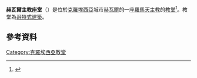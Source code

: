 {{Infobox church
| name             = 赫瓦爾主教座堂
| fullname         = Cathedral of St. Stephen in Hvar
| color            = 
| image            = Hvar-church St. Stephen.jpg
| imagesize        = 200px
| caption          = 
| denomination     = [[天主教會|天主教會]]
| style            = [[文艺复兴建筑|文艺复兴建筑]]
| country          = {{flag|Croatia}}
}}
'''赫瓦爾主教座堂'''（{{lang-hr|Katedrala Svetog Stjepana}}）是位於[[克羅埃西亞|克羅埃西亞]]城市[[赫瓦爾|赫瓦爾]]的一座[[羅馬天主教|羅馬天主教]]的[[教堂|教堂]]<ref>{{Cite web |url=http://www.hvar.hr/Default.aspx?tabid=412 |title=hvar.hr |access-date=2015-10-05 |archive-date=2008-08-03 |archive-url=https://web.archive.org/web/20080803020530/http://www.hvar.hr/Default.aspx?tabid=412 |dead-url=no }}</ref>。教堂為[[哥特式建築|哥特式建築]]。

==參考資料==
{{commonscat|Cathedral of St. Stephen in Hvar}}
{{Reflist}}
{{教堂小作品}}
{{克罗地亚小作品}}
{{coord|43|10|N|16|27|E|type:city|display=title}}
{{达尔马提亚地标}}
[[Category:克羅埃西亞教堂|Category:克羅埃西亞教堂]]
